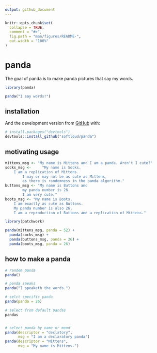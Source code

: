 ```yaml
---
output: github_document
---
```


<!-- README.md is generated from README.Rmd. Please edit that file -->

```r
knitr::opts_chunk$set(
  collapse = TRUE,
  comment = "#>",
  fig.path = "man/figures/README-",
  out.width = "100%"
)
```

# panda

<!-- badges: start -->
<!-- badges: end -->

The goal of panda is to make panda pictures that say my words.

```r
library(panda)

panda("I say words!")
```


## installation

And the development version from [GitHub](https://github.com/) with:

``` r
# install.packages("devtools")
devtools::install_github("softloud/panda")
```

## motivating usage
```r
mittens_msg <- "My name is Mittens and I am a panda. Aren't I cute?"
socks_msg <-     "My name is Socks.
    I am a replication of Mittens.
        I may or may not be as cute as Mittens, 
        as there is randomness in the panda algorithm."
buttons_msg <- "My name is Buttons and 
        my panda number is 26. 
        I am very cute."
boots_msg <- "My name is Boots. 
    I am exactly as cute as Buttons.
    My panda number is also 26. 
    I am a reproduction of Buttons and a replication of Mittens."

```


```r
library(patchwork)

panda(mittens_msg, panda = 52) +
  panda(socks_msg) +
  panda(buttons_msg, panda = 26) +
  panda(boots_msg, panda = 26)

```

## how to make a panda

```r
# random panda
panda()


```

```r
# panda speaks
panda("I speaketh the words.")

```


```r
# selct specific panda
panda(panda = 26)

```




```r
# select from default pandas
pandas



```

```r
# select panda by name or mood
panda(descriptor = "declatory",
      msg = "I am a declaratory panda")
panda(descriptor = "Mittens",
      msg = "My name is Mittens.")

```
